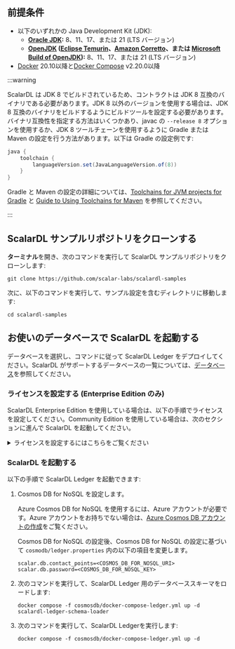 
## 前提条件

- 以下のいずれかの Java Development Kit (JDK):
  - **[Oracle JDK](https://www.oracle.com/java/):** 8、11、17、または 21 (LTS バージョン)
  - **[OpenJDK](https://openjdk.org/) ([Eclipse Temurin](https://adoptium.net/temurin/)、[Amazon Corretto](https://aws.amazon.com/corretto/)、または [Microsoft Build of OpenJDK](https://learn.microsoft.com/ja-jp/java/openjdk/)):** 8、11、17、または 21 (LTS バージョン)
- [Docker](https://www.docker.com/get-started/) 20.10以降と[Docker Compose](https://docs.docker.com/compose/install/) v2.20.0以降

:::warning

ScalarDL は JDK 8 でビルドされているため、コントラクトは JDK 8 互換のバイナリである必要があります。JDK 8 以外のバージョンを使用する場合は、JDK 8 互換のバイナリをビルドするようにビルドツールを設定する必要があります。バイナリ互換性を指定する方法はいくつかあり、javac の `--release 8` オプションを使用するか、JDK 8 ツールチェーンを使用するように Gradle または Maven の設定を行う方法があります。以下は Gradle の設定例です:

```gradle
java {
    toolchain {
        languageVersion.set(JavaLanguageVersion.of(8))
    }
}
```

Gradle と Maven の設定の詳細については、[Toolchains for JVM projects for Gradle](https://docs.gradle.org/current/userguide/toolchains.html) と [Guide to Using Toolchains for Maven](https://maven.apache.org/guides/mini/guide-using-toolchains.html) を参照してください。

:::

## ScalarDL サンプルリポジトリをクローンする

**ターミナル**を開き、次のコマンドを実行して ScalarDL サンプルリポジトリをクローンします:

```console
git clone https://github.com/scalar-labs/scalardl-samples
```

次に、以下のコマンドを実行して、サンプル設定を含むディレクトリに移動します:

```console
cd scalardl-samples
```

## お使いのデータベースで ScalarDL を起動する

データベースを選択し、コマンドに従って ScalarDL Ledger をデプロイしてください。ScalarDL がサポートするデータベースの一覧については、[データベース](./requirements#databases)を参照してください。

<Tabs groupId="databases" queryString>
  <TabItem value="mysql" label="MySQL" default>
  <DbSpecificSteps productName="MySQL" shortName="mysql" />
  </TabItem>

  <TabItem value="postgres" label="PostgreSQL">
  <DbSpecificSteps productName="PostgreSQL" shortName="postgres" />
  </TabItem>

  <TabItem value="oracle" label="Oracle Database">
  <DbSpecificSteps productName="Oracle Database" shortName="oracle" />
  </TabItem>

  <TabItem value="sqlserver" label="SQL Server">
  <DbSpecificSteps productName="SQL Server" shortName="sqlserver" />
  </TabItem>

  <TabItem value="dynamodb" label="DynamoDB">
  <DbSpecificSteps productName="DynamoDB" shortName="dynamodb" />
  </TabItem>

  <TabItem value="cosmosdb" label="Cosmos DB for NoSQL">

  <h3>ライセンスを設定する (Enterprise Edition のみ)</h3>

  ScalarDL Enterprise Edition を使用している場合は、以下の手順でライセンスを設定してください。Community Edition を使用している場合は、次のセクションに進んで ScalarDL を起動してください。

  <details>
  <summary>ライセンスを設定するにはこちらをご覧ください</summary>

  1. 次のように `cosmosdb/docker-compose-ledger.yml` ファイルで Enterprise Edition 用の Docker イメージを有効にします:

     - イメージ変更前 (デフォルト設定):

       ```yaml
       services:
         scalardl-ledger:
           image: ghcr.io/scalar-labs/scalardl-ledger:${SCALARDL_VERSION}
           # image: ghcr.io/scalar-labs/scalardl-ledger-byol:${SCALARDL_VERSION}
       ```

     - イメージ変更後:

       ```yaml
       services:
         scalardl-ledger:
           # image: ghcr.io/scalar-labs/scalardl-ledger:${SCALARDL_VERSION}
           image: ghcr.io/scalar-labs/scalardl-ledger-byol:${SCALARDL_VERSION}
       ```

  2. ScalarDL Ledger のライセンスキーを設定します。`cosmosdb/ledger.properties` ファイル内の `<SET_YOUR_LICENSE_KEY>` をライセンスキーに置き換えます。例:

     ```properties
     ##### PLEASE REPLACE THIS VALUE WITH YOUR LICENSE KEY (ENTERPRISE EDITION ONLY) #####
     scalar.dl.licensing.license_key={"organization_name":"XXXXXXXX","expiration_date_time":"YYYY-MM-DDTHH:mm:SS+TIMEZONE","product_name":"ScalarDL Ledger","product_version":N,"license_type":"trial","signature":"XXXXXXXX"}
     ##### PLEASE REPLACE THIS VALUE WITH YOUR LICENSE KEY (ENTERPRISE EDITION ONLY) #####
     ```

  3. ライセンスを確認するには、次のように `cosmosdb/docker-compose-ledger.yml` ファイルを更新します。トライアルライセンスを使用している場合は、この手順をスキップしてください。

     - 証明書ファイルパス変更前 (デフォルト設定):

       ```yaml
       services:
         scalardl-ledger:
           volumes:
             - ./ledger.properties:/scalar/ledger/ledger.properties.tmpl
             - ../fixture/ledger-key.pem:/scalar/ledger-key.pem
             - ../fixture/trial-license-cert.pem:/scalar/license-cert.pem
             # If you have a commercial license key, you must use `commercial-license-cert.pem` instead of `trial-license-cert.pem`.
             # - ../fixture/commercial-license-cert.pem:/scalar/license-cert.pem
       ```

     - 証明書ファイルパス変更後:

       ```yaml
       services:
         scalardl-ledger:
           volumes:
             - ./ledger.properties:/scalar/ledger/ledger.properties.tmpl
             - ../fixture/ledger-key.pem:/scalar/ledger-key.pem
             # - ../fixture/trial-license-cert.pem:/scalar/license-cert.pem
             # If you have a commercial license key, you must use `commercial-license-cert.pem` instead of `trial-license-cert.pem`.
             - ../fixture/commercial-license-cert.pem:/scalar/license-cert.pem
       ```

  </details>

  <h3>ScalarDL を起動する</h3>

  以下の手順で ScalarDL Ledger を起動できます:

  1. Cosmos DB for NoSQL を設定します。

     Azure Cosmos DB for NoSQL を使用するには、Azure アカウントが必要です。Azure アカウントをお持ちでない場合は、[Azure Cosmos DB アカウントの作成](https://learn.microsoft.com/ja-jp/azure/cosmos-db/nosql/quickstart-portal#create-account)をご覧ください。

     Cosmos DB for NoSQL の設定後、Cosmos DB for NoSQL の設定に基づいて `cosmodb/ledger.properties` 内の以下の項目を変更します。

     ```properties
     scalar.db.contact_points=<COSMOS_DB_FOR_NOSQL_URI>
     scalar.db.password=<COSMOS_DB_FOR_NOSQL_KEY>
     ```

  2. 次のコマンドを実行して、ScalarDL Ledger 用のデータベーススキーマをロードします:

     ```console
     docker compose -f cosmosdb/docker-compose-ledger.yml up -d scalardl-ledger-schema-loader
     ```

  3. 次のコマンドを実行して、ScalarDL Ledgerを実行します:

     ```console
     docker compose -f cosmosdb/docker-compose-ledger.yml up -d
     ```
  </TabItem>

  <TabItem value="cassandra" label="Cassandra">
  <DbSpecificSteps productName="Cassandra" shortName="cassandra" />
  </TabItem>

</Tabs>
